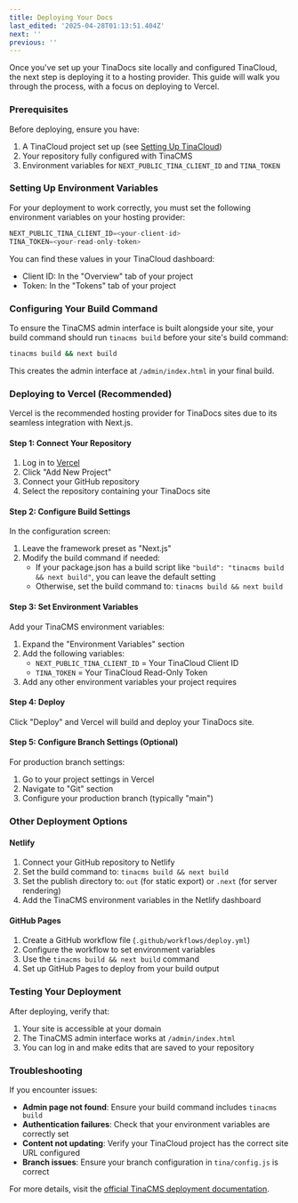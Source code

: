 ```yaml
---
title: Deploying Your Docs
last_edited: '2025-04-28T01:13:51.404Z'
next: ''
previous: ''
---
```


Once you've set up your TinaDocs site locally and configured TinaCloud, the next step is deploying it to a hosting provider. This guide will walk you through the process, with a focus on deploying to Vercel.

### Prerequisites

Before deploying, ensure you have:

1. A TinaCloud project set up (see [Setting Up TinaCloud](/docs/set-up/setting-up-tinacloud))
2. Your repository fully configured with TinaCMS
3. Environment variables for `NEXT_PUBLIC_TINA_CLIENT_ID` and `TINA_TOKEN`

### Setting Up Environment Variables

For your deployment to work correctly, you must set the following environment variables on your hosting provider:

```javascript
NEXT_PUBLIC_TINA_CLIENT_ID=<your-client-id>
TINA_TOKEN=<your-read-only-token>
```

You can find these values in your TinaCloud dashboard:

* Client ID: In the "Overview" tab of your project
* Token: In the "Tokens" tab of your project

### Configuring Your Build Command

To ensure the TinaCMS admin interface is built alongside your site, your build command should run `tinacms build` before your site's build command:

```bash
tinacms build && next build
```

This creates the admin interface at `/admin/index.html` in your final build.

### Deploying to Vercel (Recommended)

Vercel is the recommended hosting provider for TinaDocs sites due to its seamless integration with Next.js.

#### Step 1: Connect Your Repository

1. Log in to [Vercel](https://vercel.com)
2. Click "Add New Project"
3. Connect your GitHub repository
4. Select the repository containing your TinaDocs site

#### Step 2: Configure Build Settings

In the configuration screen:

1. Leave the framework preset as "Next.js"
2. Modify the build command if needed:
   * If your package.json has a build script like `"build": "tinacms build && next build"`, you can leave the default setting
   * Otherwise, set the build command to: `tinacms build && next build`

#### Step 3: Set Environment Variables

Add your TinaCMS environment variables:

1. Expand the "Environment Variables" section
2. Add the following variables:
   * `NEXT_PUBLIC_TINA_CLIENT_ID` = Your TinaCloud Client ID
   * `TINA_TOKEN` = Your TinaCloud Read-Only Token
3. Add any other environment variables your project requires

#### Step 4: Deploy

Click "Deploy" and Vercel will build and deploy your TinaDocs site.

#### Step 5: Configure Branch Settings (Optional)

For production branch settings:

1. Go to your project settings in Vercel
2. Navigate to "Git" section
3. Configure your production branch (typically "main")

### Other Deployment Options

#### Netlify

1. Connect your GitHub repository to Netlify
2. Set the build command to: `tinacms build && next build`
3. Set the publish directory to: `out` (for static export) or `.next` (for server rendering)
4. Add the TinaCMS environment variables in the Netlify dashboard

#### GitHub Pages

1. Create a GitHub workflow file (`.github/workflows/deploy.yml`)
2. Configure the workflow to set environment variables
3. Use the `tinacms build && next build` command
4. Set up GitHub Pages to deploy from your build output

### Testing Your Deployment

After deploying, verify that:

1. Your site is accessible at your domain
2. The TinaCMS admin interface works at `/admin/index.html`
3. You can log in and make edits that are saved to your repository

### Troubleshooting

If you encounter issues:

* **Admin page not found**: Ensure your build command includes `tinacms build`
* **Authentication failures**: Check that your environment variables are correctly set
* **Content not updating**: Verify your TinaCloud project has the correct site URL configured
* **Branch issues**: Ensure your branch configuration in `tina/config.js` is correct

For more details, visit the [official TinaCMS deployment documentation](https://tina.io/docs/tina-cloud/deployment-options/vercel).
